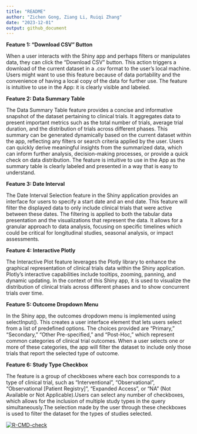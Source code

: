 ```yaml
---
title: "README"
author: "Zichen Gong, Ziang Li, Ruiqi Zhang"
date: "2023-12-01"
output: github_document
---
```


**Feature 1: “Download CSV” Button**

When a user interacts with the Shiny app and perhaps filters or manipulates data, they can click the "Download CSV" button. This action triggers a download of the current dataset in a .csv format to the user's local machine. Users might want to use this feature because of data portability and the convenience of having a local copy of the data for further use. The feature is intuitive to use in the App: it is clearly visible and labeled.

**Feature 2: Data Summary Table**

The Data Summary Table feature provides a concise and informative snapshot of the dataset pertaining to clinical trials. It aggregates data to present important metrics such as the total number of trials, average trial duration, and the distribution of trials across different phases. This summary can be generated dynamically based on the current dataset within the app, reflecting any filters or search criteria applied by the user. Users can quickly derive meaningful insights from the summarized data, which can inform further analysis, decision-making processes, or provide a quick check on data distribution. The feature is intuitive to use in the App as the summary table is clearly labeled and presented in a way that is easy to understand.

**Feature 3: Date Interval**

The Date Interval Selection feature in the Shiny application provides an interface for users to specify a start date and an end date. This feature will filter the displayed data to only include clinical trials that were active between these dates. The filtering is applied to both the tabular data presentation and the visualizations that represent the data. It allows for a granular approach to data analysis, focusing on specific timelines which could be critical for longitudinal studies, seasonal analysis, or impact assessments.

**Feature 4: Interactive Plotly**

The Interactive Plot feature leverages the Plotly library to enhance the graphical representation of clinical trials data within the Shiny application. Plotly's interactive capabilities include tooltips, zooming, panning, and dynamic updating. In the context of this Shiny app, it is used to visualize the distribution of clinical trials across different phases and to show concurrent trials over time.

**Feature 5: Outcome Dropdown Menu**

In the Shiny app, the outcomes dropdown menu is implemented using selectInput(). This creates a user interface element that lets users select from a list of predefined options. The choices provided are "Primary," "Secondary," "Other Pre-specified," and "Post-Hoc," which represent common categories of clinical trial outcomes. When a user selects one or more of these categories, the app will filter the dataset to include only those trials that report the selected type of outcome.

**Feature 6: Study Type Checkbox**

The feature is a group of checkboxes where each box corresponds to a type of clinical trial, such as "Interventional", "Observational", "Observational [Patient Registry]", "Expanded Access", or "NA" (Not Available or Not Applicable).Users can select any number of checkboxes, which allows for the inclusion of multiple study types in the query simultaneously.The selection made by the user through these checkboxes is used to filter the dataset for the types of studies selected.

<!-- badges: start -->
[![R-CMD-check](https://github.com/kaneplusplus/bis620.2023/actions/workflows/R-CMD-check.yaml/badge.svg)](https://github.com/kaneplusplus/bis620.2023/actions/workflows/R-CMD-check.yaml)
<!-- badges: end -->